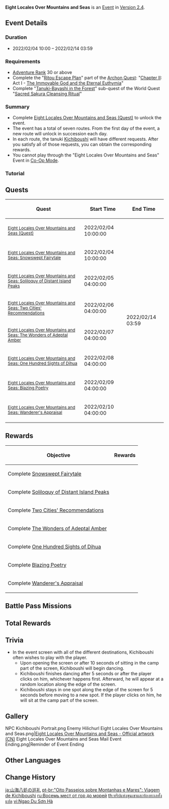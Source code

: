 {{Event
|name              = Eight Locales Over Mountains and Seas
|image             = Eight Locales Over Mountains and Seas.png
|type              = In-Game
|time_known        = yes
|time_start        = 2022-02-04 10:00:00
|time_end          = 2022-02-14 03:59:59
|link              = https://genshin.hoyoverse.com/en/news/detail/18305
|link2             = 
}}
{{Description|In your journeys in Inazuma, you met some members of the whimsical tanuki race. So, traveling with one should be quite interesting, right...?}}
'''Eight Locales Over Mountains and Seas''' is an [[Event]] in [[Version 2.4]].

==Event Details==
===Duration===
* 2022/02/04 10:00 – 2022/02/14 03:59

===Requirements===
* [[Adventure Rank]] 30 or above
* Complete the "[[Ritou Escape Plan]]" part of the [[Archon Quest]]: "[[Chapter II]]: Act I - [[The Immovable God and the Eternal Euthymia]]"
* Complete "[[Tanuki-Bayashi in the Forest]]" sub-quest of the World Quest "[[Sacred Sakura Cleansing Ritual]]"

===Summary===
* Complete [[Eight Locales Over Mountains and Seas (Quest)]] to unlock the event.
* The event has a total of seven routes. From the first day of the event, a new route will unlock in succession each day.
* In each route, the tanuki [[Kichiboushi]] will have different requests. After you satisfy all of those requests, you can obtain the corresponding rewards.
* You cannot play through the "Eight Locales Over Mountains and Seas" Event in [[Co-Op Mode]].

===Tutorial===
{{Tutorial
|image1 = Tutorial Eight Locales Over Mountains and Seas.png
|text1  = At Ioroi's request, you take Kichiboushi out to see the world.<br />However, being a tanuki, Kichiboushi is liable to turn into various other objects while on this little adventure. Observe your surroundings well — don't let him out of your sight!
}}

==Quests==
{| class="article-table"
! Quest !! Start Time !! End Time
|-
|<small>[[Eight Locales Over Mountains and Seas (Quest)]]</small> || 2022/02/04 10:00:00 || rowspan=8 | 2022/02/14 03:59
|-
|<small>[[Eight Locales Over Mountains and Seas: Snowswept Fairytale]]</small> || 2022/02/04 10:00:00
|-
|<small>[[Eight Locales Over Mountains and Seas: Soliloquy of Distant Island Peaks]]</small> || 2022/02/05 04:00:00
|-
|<small>[[Eight Locales Over Mountains and Seas: Two Cities' Recommendations]]</small> || 2022/02/06 04:00:00
|-
|<small>[[Eight Locales Over Mountains and Seas: The Wonders of Adeptal Amber]]</small> || 2022/02/07 04:00:00
|-
|<small>[[Eight Locales Over Mountains and Seas: One Hundred Sights of Dihua]]</small> || 2022/02/08 04:00:00
|-
|<small>[[Eight Locales Over Mountains and Seas: Blazing Poetry]]</small> || 2022/02/09 04:00:00
|-
|<small>[[Eight Locales Over Mountains and Seas: Wanderer's Appraisal]]</small> || 2022/02/10 04:00:00
|}

==Rewards==
{| class="article-table"
! Objective !! Rewards
|-
|Complete [[Eight Locales Over Mountains and Seas: Snowswept Fairytale|Snowswept Fairytale]] || {{Card|Primogem|30}}{{Card|Guide to Freedom|2}}{{Card|Chains of the Dandelion Gladiator|3}}
|-
|Complete [[Eight Locales Over Mountains and Seas: Soliloquy of Distant Island Peaks|Soliloquy of Distant Island Peaks]] || {{Card|Primogem|30}}{{Card|Guide to Resistance|2}}{{Card|Debris of Decarabian's City|3}}
|-
|Complete [[Eight Locales Over Mountains and Seas: Two Cities' Recommendations|Two Cities' Recommendations]] || {{Card|Primogem|30}}{{Card|Guide to Ballad|2}}{{Card|Boreal Wolf's Cracked Tooth|3}}
|-
|Complete [[Eight Locales Over Mountains and Seas: The Wonders of Adeptal Amber|The Wonders of Adeptal Amber]] || {{Card|Primogem|30}}{{Card|Guide to Prosperity|2}}{{Card|Lustrous Stone from Guyun|3}}
|-
|Complete [[Eight Locales Over Mountains and Seas: One Hundred Sights of Dihua|One Hundred Sights of Dihua]] || {{Card|Primogem|30}}{{Card|Guide to Diligence|2}}{{Card|Mist Veiled Mercury Elixir|3}}
|-
|Complete [[Eight Locales Over Mountains and Seas: Blazing Poetry|Blazing Poetry]] || {{Card|Primogem|30}}{{Card|Guide to Gold|2}}{{Card|Piece of Aerosiderite|3}}
|-
|Complete [[Eight Locales Over Mountains and Seas: Wanderer's Appraisal|Wanderer's Appraisal]] || {{Card|Primogem|30}}{{Card|Stone Statue: Giichiro|1}}{{Card|Mora|30,000}}
|}

==Battle Pass Missions==
{{Battle Pass Missions
|name     = Oceansong
|mission1 = {{Color|[Event]}} Complete "Wanderer's Appraisal" in the "Eight Locales Over Mountains and Seas" event
|exp1     = 1,500
}}

==Total Rewards==
{{Event Rewards
|Primogem = 420
|Mora = 180,000
|Hero's Wit = 14
|Adventurer's Experience = 4
|Stone Statue: Giichiro = 1
|Guide to Freedom = 2
|Guide to Resistance = 2
|Guide to Ballad = 2
|Guide to Prosperity = 2
|Guide to Diligence = 2
|Guide to Gold = 2
|Chains of the Dandelion Gladiator = 3
|Debris of Decarabian's City = 3
|Boreal Wolf's Cracked Tooth = 3
|Lustrous Stone from Guyun = 3
|Mist Veiled Mercury Elixir = 3
|Piece of Aerosiderite = 3
|sort = Primogem,Mora,Hero's Wit,Adventurer's Experience,Stone Statue: Giichiro,Guide to Freedom,Guide to Resistance,Guide to Ballad,Guide to Prosperity,Guide to Diligence,Guide to Gold,Chains of the Dandelion Gladiator,Debris of Decarabian's City,Boreal Wolf's Cracked Tooth,Lustrous Stone from Guyun,Mist Veiled Mercury Elixir,Piece of Aerosiderite}}

==Trivia==
* In the event screen with all of the different destinations, Kichiboushi often wishes to play with the player.
** Upon opening the screen or after 10 seconds of sitting in the camp part of the screen, Kichiboushi will begin dancing.
** Kichiboushi finishes dancing after 5 seconds or after the player clicks on him, whichever happens first. Afterward, he will appear at a random location along the edge of the screen.
** Kichiboushi stays in one spot along the edge of the screen for 5 seconds before moving to a new spot. If the player clicks on him, he will sit at the camp part of the screen.

==Gallery==
<gallery>
NPC Kichiboushi Portrait.png
Enemy Hilichurl Eight Locales Over Mountains and Seas.png|[https://bbs.mihoyo.com/ys/article/17392623 Eight Locales Over Mountains and Seas - Official artwork (CN)] <!-- 2022-02-10-->
Eight Locales Over Mountains and Seas Mail Event Ending.png|Reminder of Event Ending
</gallery>

==Other Languages==
{{Transclude|Eight Locales Over Mountains and Seas (Quest)|Other Languages}}

==Change History==
{{Change History|2.4}}

[[ja:山海八処の巡礼]]
[[pt-br:"Oito Passeios sobre Montanhas e Mares": Viagem de Kichiboushi]]
[[ru:Восемь мест от гор до морей]]
[[th:ทริปแห่งขุนเขาและท้องทะเลทั้งแปด]]
[[vi:Ngao Du Sơn Hà]]